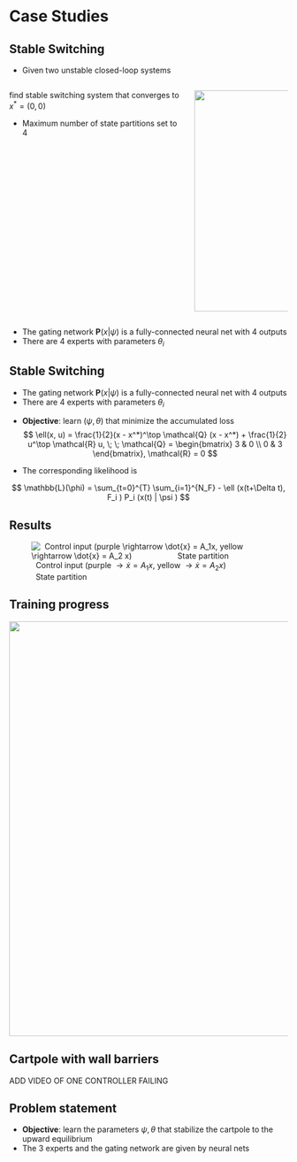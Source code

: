 # Case Studies

## Stable Switching {auto-animate="true"}

* Given two unstable closed-loop systems

::::{.columns}

:::{.column width=65%}

\begin{align*}
    \dot{x} &= A_1x = \begin{bmatrix} 0 & -1 \\ 2 & 0 \end{bmatrix} x, \\
    \dot{x} &= A_2x = \begin{bmatrix} 0 & -2 \\ 1 & 0 \end{bmatrix} x,
\end{align*}
find stable switching system that converges to $x^*=(0, 0)$

:::{.fragment fragment-index=1}
* Maximum number of state partitions set to 4
:::

:::

:::{.column width=35%}

:::{.fragment fragment-index=0}
![](contents/assets/unstable_switching.png){.absolute top=20 left=700 width="400" height="400"}
:::

:::
::::

:::{.fragment fragment-index=2}
* The gating network $\mathbf{P}(x | \psi)$ is a fully-connected neural net with 4 outputs
* There are 4 experts with parameters $\theta_i$ 
\begin{align*}
    F_i(\theta_i) = \begin{cases}
       0, & \theta_i > \frac{1}{2}, \\
       1, & \theta_i \leq \frac{1}{2},
    \end{cases}
\end{align*}
:::

## Stable Switching {auto-animate="true"}

* The gating network $\mathbf{P}(x | \psi)$ is a fully-connected neural net with 4 outputs
* There are 4 experts with parameters $\theta_i$ 
\begin{align*}
    F_i(\theta_i) = \begin{cases}
       0, & \theta_i > \frac{1}{2}, \\
       1, & \theta_i \leq \frac{1}{2},
    \end{cases}
\end{align*}

:::{.fragment fragment-index=0}
* **Objective**: learn $(\psi, \theta)$ that minimize the accumulated loss
$$
\ell(x, u) = \frac{1}{2}(x - x^*)^\top \mathcal{Q} (x - x^*) + \frac{1}{2} u^\top \mathcal{R} u, \; \; \mathcal{Q} = \begin{bmatrix} 3 & 0 \\ 0 & 3 \end{bmatrix}, \mathcal{R} = 0
$$
:::

:::{.fragment fragment-index=1}
* The corresponding likelihood is
:::

:::{.r-stack}
:::{.fragment .fade-in-then-out fragment-index=2}
$$
\mathbb{L}(\phi) = \sum_{t=0}^{T} \sum_{i=1}^{N_F} - \ell (x(t+\Delta t), F_i ) P_i (x(t) | \psi ) 
$$
:::

:::{.fragment .fade-in fragment-index=3}
\begin{gather*}
    \mathbb{L}(\phi) = \sum_{t=0}^{T} \sum_{i=1}^{N_F} - \mathcal{l} P_i (x(t) | \psi ) \\
        \mathcal{l} = \theta_i \ell (x(t + \Delta t), F_i(\theta_i) ) + (1 - \theta_i)\ell (x(t + \Delta t), F_i(1-\theta_i) ) 
\end{gather*}
:::

:::

## Results

![&nbsp; Control input (purple $\rightarrow \dot{x} = A_1x$, yellow $\rightarrow \dot{x} = A_2 x$) &nbsp; &nbsp; &nbsp; &nbsp; &nbsp; &nbsp; &nbsp; &nbsp; &nbsp; &nbsp; State partition ](contents/assets/switching_results.svg)

## Training progress

![](contents/assets/switching_training.svg){.absolute top=20 left=100 width="750" height="750"}

## Cartpole with wall barriers

ADD VIDEO OF ONE CONTROLLER FAILING

## Problem statement
 
* **Objective**: learn the parameters $\psi, \theta$ that stabilize the cartpole to the upward equilibrium
* The 3 experts and the gating network are given by neural nets
